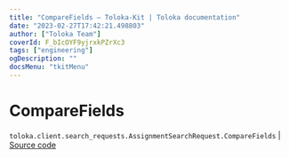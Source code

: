```yaml
---
title: "CompareFields — Toloka-Kit | Toloka documentation"
date: "2023-02-27T17:42:21.498803"
author: ["Toloka Team"]
coverId: F_bIcOYF9yjrxkPZrXc3
tags: ["engineering"]
ogDescription: ""
docsMenu: "tkitMenu"
---
```


# CompareFields
`toloka.client.search_requests.AssignmentSearchRequest.CompareFields` | [Source code](https://github.com/Toloka/toloka-kit/blob/v1.1.4/src/client/search_requests.py#L408)